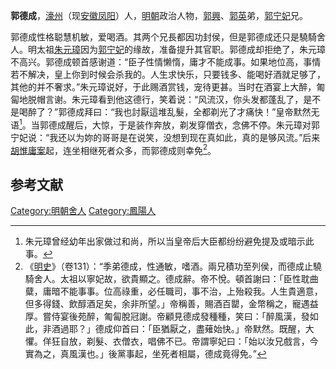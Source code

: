 {{About|明朝政治人物|中华人民共和国当代政治人物|郭德成 (1961年)}}
'''郭德成'''，[[濠州|濠州]]（现[[安徽|安徽]][[凤阳|凤阳]]）人，[[明朝|明朝]]政治人物，[[郭興|郭興]]、[[郭英|郭英]]弟，[[郭宁妃_(明太祖)|郭宁妃]]兄。

郭德成性格聪慧机敏，爱喝酒。其两个兄長都因功封侯，但是郭德成还只是驍騎舍人。明太祖[[朱元璋|朱元璋]]因为[[郭宁妃_(明太祖)|郭宁妃]]的缘故，准备提升其官职。郭德成却拒绝了，朱元璋不高兴。郭德成顿首感谢道：“臣子性情懒惰，庸才不能成事。如果地位高，事情若不解决，皇上你到时候会杀我的。人生求快乐，只要钱多、能喝好酒就足够了，其他的并不奢求。”朱元璋说好，于此赐酒赏钱，宠待更甚。当时在酒宴上大醉，匍匐地脱帽言谢。朱元璋看到他这德行，笑着说：“风流汉，你头发都蓬乱了，是不是喝醉了？”郭德成拜曰：“我也討厭這堆乱髮，全都剃光了才痛快！”皇帝默然无语<ref>朱元璋曾经幼年出家做过和尚，所以当皇帝后大臣都纷纷避免提及或暗示此事。</ref>。当郭德成醒后，大惊，于是装作奔放，剃发穿僧衣，念佛不停。朱元璋对郭宁妃说：“我还以为妳的哥哥是在说笑，没想到现在真如此，真的是够风流。”后来[[胡惟庸案|胡惟庸案]]起，连坐相继死者众多，而郭德成则幸免<ref>《[[明史|明史]]》（卷131）：“季弟德成，性通敏，嗜酒。兩兄積功至列侯，而德成止驍騎舍人。太祖以寧妃故，欲貴顯之。德成辭。帝不悅。頓首謝曰：「臣性耽曲糵，庸暗不能事事。位高祿重，必任職司，事不治，上殆殺我。人生貴適意，但多得錢、飲醇酒足矣，余非所望。」帝稱善，賜酒百罌，金幣稱之，寵遇益厚。嘗侍宴後苑醉，匍匐脫冠謝。帝顧見德成發種種，笑曰：「醉風漢，發如此，非酒過耶？」德成仰首曰：「臣猶厭之，盡薙始快。」帝默然。既醒，大懼。佯狂自放，剃髮、衣僧衣，唱佛不已。帝謂寧妃曰：「始以汝兄戲言，今實為之，真風漢也。」後黨事起，坐死者相屬，德成竟得免。”</ref>。

==参考文献==
{{wikisource|明史/卷131}}
<div class="references-small">
<references></references>
</div>

{{明朝人物小作品}}
[[Category:明朝舍人|Category:明朝舍人]]
[[Category:鳳陽人|Category:鳳陽人]]